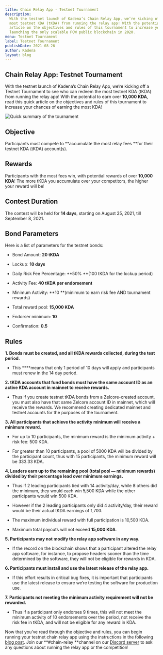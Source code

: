 ```yaml
---
title: Chain Relay App - Testnet Tournament
description:
  With the testnet launch of Kadena’s Chain Relay App, we’re kicking off a Testnet Tournament to see who can redeem the
  most testnet KDA (tKDA) from running the relay app! With the potential to earn over 10,000 KDA, read this quick
  article on the objectives and rules of this tournament to increase your chances of earning the most KDA! before
  launching the only scalable POW public blockchain in 2020.
menu: Testnet Tournament
label: Testnet Tournament
publishDate: 2021-08-26
author: Kadena
layout: blog
---
```


## Chain Relay App: Testnet Tournament

With the testnet launch of Kadena’s Chain Relay App, we’re kicking off a Testnet Tournament to see who can redeem the
most testnet KDA (tKDA) from running the relay app! With the potential to earn over **10,000 KDA**, read this quick
article on the objectives and rules of this tournament to increase your chances of earning the most KDA!

![Quick summary of the tournament](/assets/blog/1_D2VMTMoSDCh4tqVUAxkuIw.webp)

## Objective

Participants must compete to **accumulate the most relay fees **for their testnet KDA (tKDA) account(s).

## Rewards

Participants with the most fees win, with potential rewards of over **10,000 KDA**! The more tKDA you accumulate over
your competitors, the higher your reward will be!

## Contest Duration

The contest will be held for **14 days**, starting on August 25, 2021, till September 8, 2021.

## Bond Parameters

Here is a list of parameters for the testnet bonds:

- Bond Amount: **20 tKDA**

- Lockup: **10 days**

- Daily Risk Fee Percentage: **50% **(100 tKDA for the lockup period)

- Activity Fee: **40 tKDA per endorsement**

- Minimum Activity: **10 **(minimum to earn risk fee AND tournament rewards)

- Total reward pool: **15,000 KDA**

- Endorser minimum: **10**

- Confirmation: **0.5**

## Rules

**1. Bonds must be created, and all tKDA rewards collected, during the test period.**

- This \*\*\*\*means that only 1 period of 10 days will apply and participants must renew in the 14 day period.

**2. tKDA accounts that fund bonds must have the same account ID as an active KDA account in mainnet to receive
rewards.**

- Thus if you create testnet tKDA bonds from a Zelcore-created account, you must also have that same Zelcore account ID
  in mainnet, which will receive the rewards. We recommend creating dedicated mainnet and testnet accounts for the
  purposes of the tournament.

**3. All participants that achieve the activity minimum will receive a minimum reward.**

- For up to 10 participants, the minimum reward is the minimum activity + risk fee: 500 KDA.

- For greater than 10 participants, a pool of 5000 KDA will be divided by the participant count, thus with 15
  participants, the minimum reward will be 333.33 KDA.

**4. Leaders earn up to the remaining pool (total pool — minimum rewards) divided by their percentage lead over minimum
earnings.**

- Thus if 2 leading participants tied with 14 activity/day, while 8 others did the minimum, they would each win 5,500
  KDA while the other participants would win 500 KDA.

- However if the 2 leading participants only did 4 activity/day, their reward would be their actual tKDA earnings of
  1,700.

- The maximum individual reward with full participation is 10,500 KDA.

- Maximum total payouts will not exceed **15,000 KDA**.

**5. Participants may not modify the relay app software in any way.**

- If the record on the blockchain shows that a participant altered the relay app software, for instance, to propose
  headers sooner than the time determined by the software, they will not be eligible for rewards in KDA.

**6. Participants must install and use the latest release of the relay app.**

- If this effort results in critical bug fixes, it is important that participants use the latest release to ensure we’re
  testing the software for production use.

**7. Participants not meeting the minimum activity requirement will not be rewarded.**

- Thus if a participant only endorses 9 times, this will not meet the minimum activity of 10 endorsements over the
  period, not receive the risk fee in tKDA, and will not be eligible for any reward in KDA.

Now that you’ve read through the objective and rules, you can begin running your testnet chain relay app using the
instructions in the following
[blog post](https://medium.com/kadena-io/getting-started-with-chainweb-relay-app-7e7a01fe79c8). Join our **#chain-relay
**channel on our [Discord server](http://discord.io/kadena) to ask any questions about running the relay app or the
competition!
